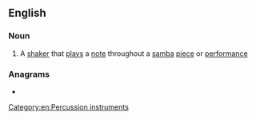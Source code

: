 ==English==

===Noun===
{{en-noun}}

# {{lb|en|musical instruments}} A [[shaker]] that [[plays]] a [[note]] throughout a [[samba]] [[piece]] or [[performance]]

===Anagrams===
* {{anagrams|en|a=cchlooo|Colocho}}

[[Category:en:Percussion instruments]]